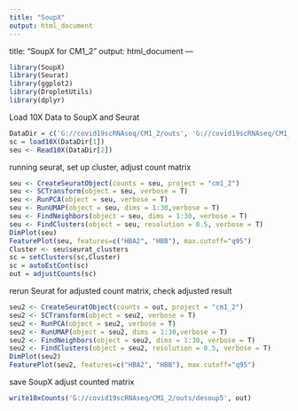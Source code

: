 ---
title: "SoupX"
output: html_document
---
title: "SoupX for CM1_2"
output: html_document
---
```{r}
library(SoupX)
library(Seurat)
library(ggplot2)
library(DropletUtils)
library(dplyr)
```
Load 10X Data to SoupX and Seurat
```{r}
DataDir = c('G://covid19scRNAseq/CM1_2/outs', 'G://covid19scRNAseq/CM1_2/outs/filtered_feature_bc_matrix')
sc = load10X(DataDir[1])
seu <- Read10X(DataDir[2])
```
running seurat, set up cluster, adjust count matrix
```{r}
seu <- CreateSeuratObject(counts = seu, project = "cm1_2")
seu <- SCTransform(object = seu, verbose = T)
seu <- RunPCA(object = seu, verbose = T)
seu <- RunUMAP(object = seu, dims = 1:30,verbose = T)
seu <- FindNeighbors(object = seu, dims = 1:30, verbose = T)
seu <- FindClusters(object = seu, resolution = 0.5, verbose = T)
DimPlot(seu)
FeaturePlot(seu, features=c("HBA2", "HBB"), max.cutoff="q95") 
Cluster <- seu$seurat_clusters
sc = setClusters(sc,Cluster)
sc = autoEstCont(sc)
out = adjustCounts(sc)
```
rerun Seurat for adjusted count matrix, check adjusted result
```{r}
seu2 <- CreateSeuratObject(counts = out, project = "cm1_2")
seu2 <- SCTransform(object = seu2, verbose = T)
seu2 <- RunPCA(object = seu2, verbose = T)
seu2 <- RunUMAP(object = seu2, dims = 1:30,verbose = T)
seu2 <- FindNeighbors(object = seu2, dims = 1:30, verbose = T)
seu2 <- FindClusters(object = seu2, resolution = 0.5, verbose = T)
DimPlot(seu2)
FeaturePlot(seu2, features=c("HBA2", "HBB"), max.cutoff="q95")
```
save SoupX adjust counted matrix

```{r}
write10xCounts('G://covid19scRNAseq/CM1_2/outs/desoup5', out)
```









